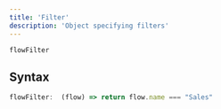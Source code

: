 ```yaml
---
title: 'Filter'
description: 'Object specifying filters'
---
```


`flowFilter`

## Syntax

[](https://docs.hotglue.com/docs/filter#syntax)

``` javascript javascript
flowFilter:  (flow) => return flow.name === "Sales"
```
